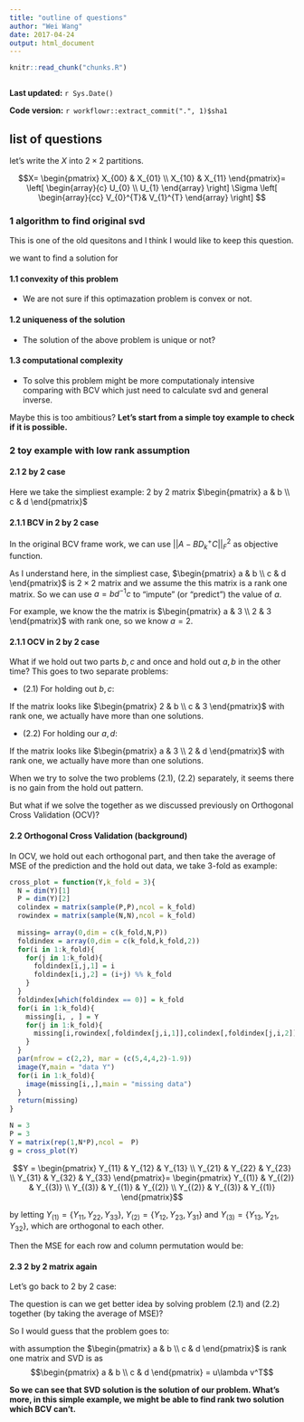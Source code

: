 ```yaml
---
title: "outline of questions"
author: "Wei Wang"
date: 2017-04-24
output: html_document
---
```


```r
knitr::read_chunk("chunks.R")
```

```r
```

**Last updated:** `r Sys.Date()`

**Code version:** `r workflowr::extract_commit(".", 1)$sha1`


## list of questions

let's write the $X$ into $2 \times2$ partitions.

$$X=  \begin{pmatrix} X_{00} & X_{01} \\ X_{10} & X_{11}  \end{pmatrix}= \left[ \begin{array}{c} U_{0} \\ U_{1} \end{array} \right] \Sigma \left[ \begin{array}{cc} V_{0}^{T}& V_{1}^{T} \end{array} \right] $$

### 1 algorithm to find original svd

This is one of the old quesitons and I think I would like to keep this question.

we want to find a solution for 

\begin{eqnarray}
&\min_{U,V,\Sigma}& ||X_{01} - U_0 \Sigma V_1^T||_2 + ||X_{10} - U_1 \Sigma V_0^T||_1 \\
&st& ||X_{00} - U_0 \Sigma V_0^T||_2 + ||X_{11} - U_1 \Sigma V_1^T||_1 = 0\\
&& U_1 U_1^T +  U_0 U_0^T = I \\
& & V_1 V_1^T +  V_0 V_0^T = I
\end{eqnarray}

#### 1.1 convexity of this problem

- We are not sure if this optimazation problem is convex or not.

#### 1.2 uniqueness of the solution

- The solution of the above problem is unique or not?

#### 1.3 computational complexity

- To solve this problem might be more computationaly intensive comparing with BCV which just need to calculate svd and general inverse.

Maybe this is too ambitious? __Let's start from a simple toy example to check if it is possible.__

### 2 toy example with low rank assumption

#### 2.1  2 by 2 case

Here we take the simpliest example: 2 by 2 matrix $\begin{pmatrix} a & b \\ c & d  \end{pmatrix}$

#### 2.1.1 BCV in 2 by 2 case

In the original BCV frame work, we can use $||A - B D_k^+C||_F^2$ as objective function. 

As I understand here, in the simpliest case, $\begin{pmatrix} a & b \\ c & d  \end{pmatrix}$ is $2 \times 2$ matrix and we assume the this matrix is a rank one matrix. So we can use $a = bd^{-1}c$ to "impute" (or "predict") the value of $a$.

For example, we know the the matrix is $\begin{pmatrix} a & 3 \\ 2 & 3  \end{pmatrix}$ with rank one, so we know $a = 2$.

#### 2.1.1 OCV in 2 by 2 case

What if we hold out two parts $b,c$ and once and hold out $a,b$ in the other time? This goes to two separate problems:

- (2.1) For holding out $b,c$:

If the matrix looks like $\begin{pmatrix} 2 & b \\ c & 3  \end{pmatrix}$ with rank one, we actually have more than one solutions.

- (2.2) For holding our $a,d$:

If the matrix looks like $\begin{pmatrix} a & 3 \\ 2 & d  \end{pmatrix}$ with rank one, we actually have more than one solutions.

When we try to solve the two problems (2.1), (2.2) separately, it seems there is no gain from the hold out pattern.

But what if we solve the together as we discussed previously on Orthogonal Cross Validation (OCV)?

#### 2.2 Orthogonal Cross Validation (background)

In OCV, we hold out each orthogonal part, and then take the average of MSE of the prediction and the hold out data, we take 3-fold as example:

```r
cross_plot = function(Y,k_fold = 3){
  N = dim(Y)[1]
  P = dim(Y)[2]
  colindex = matrix(sample(P,P),ncol = k_fold)
  rowindex = matrix(sample(N,N),ncol = k_fold)
  
  missing= array(0,dim = c(k_fold,N,P))
  foldindex = array(0,dim = c(k_fold,k_fold,2))
  for(i in 1:k_fold){
    for(j in 1:k_fold){
      foldindex[i,j,1] = i
      foldindex[i,j,2] = (i+j) %% k_fold
    }
  }
  foldindex[which(foldindex == 0)] = k_fold
  for(i in 1:k_fold){
    missing[i, , ] = Y
    for(j in 1:k_fold){
      missing[i,rowindex[,foldindex[j,i,1]],colindex[,foldindex[j,i,2]]] = NA
    }
  }
  par(mfrow = c(2,2), mar = (c(5,4,4,2)-1.9))
  image(Y,main = "data Y")
  for(i in 1:k_fold){
    image(missing[i,,],main = "missing data")
  }
  return(missing)
}

N = 3
P = 3
Y = matrix(rep(1,N*P),ncol =  P)
g = cross_plot(Y)
```

$$Y = \begin{pmatrix} Y_{11} & Y_{12} & Y_{13} \\ Y_{21} & Y_{22} & Y_{23} \\ Y_{31} & Y_{32} & Y_{33} \end{pmatrix}= \begin{pmatrix} Y_{(1)} & Y_{(2)} & Y_{(3)} \\ Y_{(3)} & Y_{(1)} & Y_{(2)} \\ Y_{(2)} & Y_{(3)} & Y_{(1)} \end{pmatrix}$$

by letting $Y_{(1)} = \{  Y_{11},  Y_{22} , Y_{33}\}$, $Y_{(2)} = \{  Y_{12},  Y_{23} , Y_{31}\}$ and $Y_{(3)} = \{  Y_{13},  Y_{21} , Y_{32}\}$, which are orthogonal to each other.

Then the MSE for each row and column permutation would be:

\begin{eqnarray}
MSE &=& MSE_1 + MSE_2 + MSE_3\\
 &=& ||\hat{Y}_{(1)} - Y_{(1)}||_2 + ||\hat{Y}_{(2)} - Y_{(2)}||_2 + ||\hat{Y}_{(3)} - Y_{(3)}||_2
\end{eqnarray}

#### 2.3 2 by 2 matrix again

Let's go back to 2 by 2 case:

The question is can we get better idea by solving problem (2.1) and (2.2) together (by taking the average of MSE)?

So I would guess that the problem goes to:

\begin{eqnarray}
& & \min_{u,v,\lambda} MSE_1 + MSE_2\\
&s.t.& uu^T = I\\
&& v v^T = I \\
&& \lambda >0 \\
&where& MSE_1 = ||a - u_0\lambda v_0||_F + ||d - u_1 \lambda v_1||_F\\
&and& MSE_2 = ||b - u_0\lambda v_1||_F + ||c - u_1 \lambda v_0||_F
\end{eqnarray}


with assumption the $\begin{pmatrix} a & b \\ c & d  \end{pmatrix}$ is rank one matrix and SVD is as $$\begin{pmatrix} a & b \\ c & d  \end{pmatrix} = u\lambda v^T$$

**So we can see that SVD solution is the solution of our problem. What's more, in this simple example, we might be able to find rank two solution which BCV can't.**

